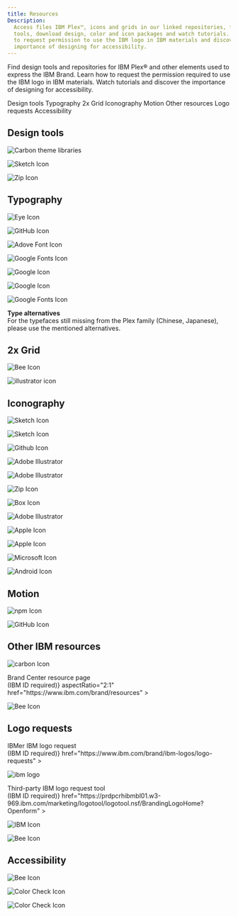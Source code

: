 ```yaml
---
title: Resources
Description:
  Access files IBM Plex™, icons and grids in our linked repositories, find
  tools, download design, color and icon packages and watch tutorials. Learn how
  to request permission to use the IBM logo in IBM materials and discover the
  importance of designing for accessibility.
---
```



<PageDescription>

Find design tools and repositories for IBM Plex® and other elements used to
express the IBM Brand. Learn how to request the permission required to use the
IBM logo in IBM materials. Watch tutorials and discover the importance of
designing for accessibility.

</PageDescription>

<AnchorLinks>
  <AnchorLink>Design tools</AnchorLink>
  <AnchorLink>Typography</AnchorLink>
  <AnchorLink>2x Grid</AnchorLink>
  <AnchorLink>Iconography</AnchorLink>
  <AnchorLink>Motion</AnchorLink>
  <AnchorLink>Other resources</AnchorLink>
  <AnchorLink>Logo requests</AnchorLink>
  <AnchorLink>Accessibility</AnchorLink>
</AnchorLinks>

## Design tools

<Row className="resource-card-group">
<Column colMd={4} colLg={4} noGutterSm>
<ResourceCard
subTitle="Carbon libraries"
href="https://www.carbondesignsystem.com/designing/kits/sketch"
>

![Carbon theme libraries](/images/SketchIcon.svg)

</ResourceCard>
</Column>
<Column colMd={4} colLg={4} noGutterSm>
    <ResourceCard
      subTitle="IBM Design Language library"
      href="sketch://add-library/cloud/4f1cbe6c-6626-405e-8c46-a9ae41a30cba"
      actionIcon="download"
      >

![Sketch Icon](/images/SketchIcon.svg)

  </ResourceCard>
</Column>
<Column colMd={4} colLg={4} noGutterSm>
    <ResourceCard
      subTitle="IBM color palette (.ase and .clr)"
      actionIcon="download"
      href="https://github.com/carbon-design-system/carbon/raw/master/packages/colors/artifacts/IBM_Colors.zip"
      >

![Zip Icon](/images/zip.png)

  </ResourceCard>
</Column>

</Row>

## Typography

<Row className="resource-card-group">
<Column colMd={4} colLg={4} noGutterSm>
    <ResourceCard
      subTitle="IBM Plex® website"
      aspectRatio="2:1"
      href="https://www.ibm.com/plex/"
      >

![Eye Icon](/images/eye.png)

  </ResourceCard>
</Column>
<Column colMd={4} colLg={4} noGutterSm>
    <ResourceCard
      subTitle="IBM Plex® latest typeface release"
      aspectRatio="2:1"
      href="https://github.com/IBM/plex/releases/latest"
      >

![GitHub Icon](/images/github-icon.png)

  </ResourceCard>
  </Column>
</Row>

<Title>External</Title>

<Row className="resource-card-group typography-external">
<Column colMd={4} colLg={4} noGutterSm>
    <ResourceCard
      subTitle="IBM Plex® on Adobe Fonts"
      aspectRatio="2:1"
      href="https://typekit.com/foundries/ibm"
      >

![Adove Font Icon](/images/adobe-font-logo.png)

  </ResourceCard>
</Column>
<Column colMd={4} colLg={4} noGutterSm>
    <ResourceCard
      subTitle="IBM Plex® on Google Fonts"
      aspectRatio="2:1"
      href="https://fonts.google.com/?query=ibm+plex"
      >

![Google Fonts Icon](/images/google_fonts.png)

  </ResourceCard>
</Column>
<Column colMd={4} colLg={4} noGutterSm>
    <ResourceCard
      subTitle="Simplified Chinese Noto Sans CJK SC"
      aspectRatio="2:1"
      href="https://www.google.com/get/noto/#serif-hans"
      >

![Google Icon](/images/google.png)

  </ResourceCard>
</Column>
<Column colMd={4} colLg={4} noGutterSm>
    <ResourceCard
      subTitle="Traditional Chinese Noto Sans CJK TC"
      aspectRatio="2:1"
      href="https://www.google.com/get/noto/#sans-hant"
      >

![Google Icon](/images/google.png)

  </ResourceCard>
</Column>
<Column colMd={4} colLg={4} noGutterSm>
    <ResourceCard
      subTitle="Japanese Noto Sans JP"
      aspectRatio="2:1"
      href="https://fonts.google.com/specimen/Noto+Sans+JP"
      >

![Google Fonts Icon](/images/google_fonts.png)

</ResourceCard>
</Column>
<Column colMd={2} colLg={3} offsetMd={1} offsetLg={1} className="hide-mobile type-alt-sidebar" >
<Aside>

**Type alternatives**<br/> For the typefaces still missing from the Plex family
(Chinese, Japanese), please use the mentioned alternatives.

</Aside>
</Column>
</Row>

## 2x Grid

<Row className="resource-card-group">
  <Column colMd={4} colLg={4} noGutterSm>
<ResourceCard
subTitle="2x Grid in UI"
aspectRatio="2:1"
href="https://www.carbondesignsystem.com/guidelines/2x-grid/overview"
>

![Bee Icon](/images/bee.png)

</ResourceCard>
</Column>

<Column colMd={4} colLg={4} noGutterSm>
<ResourceCard
subTitle="2x video grid template"
aspectRatio="2:1"
actionIcon="download"
href="https://www.ibm.com/design/language/files/2x_video_grid.ai"
>

![illustrator icon](/images/illustrator.png)

</ResourceCard>
</Column>
</Row>

<Title>External</Title>

<Row className="resource-card-group">
<Column colMd={4} colLg={4} noGutterSm>
    <ResourceCard
      subTitle="Thinking with type: baseline grid"
      aspectRatio="2:1"
      href="http://thinkingwithtype.com/grid/#baseline-grid"
      >

  </ResourceCard>
</Column>
<Column colMd={4} colLg={4} noGutterSm>
    <ResourceCard
      subTitle="Grid systems in graphic design"
      aspectRatio="2:1"
      href="https://www.amazon.com/Grid-Systems-Graphic-Design-Communication/dp/3721201450"
      >

  </ResourceCard>
</Column>
</Row>

## Iconography

<Row className="resource-card-group">
<Column colMd={4} colLg={4} noGutterSm>
<ResourceCard
subTitle="IBM icons (16px, 20px) library"
href="sketch://add-library/028e0598-591e-428c-a490-f6ec64b15ea7"
actionIcon="download"
>

![Sketch Icon](/images/SketchIcon.svg)

</ResourceCard>
</Column>
<Column colMd={4} colLg={4} noGutterSm>
    <ResourceCard
      subTitle="IBM icons (24px, 32px) library"
      actionIcon="download"
      href="sketch://add-library/d530998a-c94c-4f1c-bc0e-c05417e067e3"
      >

![Sketch Icon](/images/SketchIcon.svg)

  </ResourceCard>
</Column>
<Column colMd={4} colLg={4} noGutterSm>
    <ResourceCard
      subTitle="IBM icons (.ai and .svg)"
      href="https://github.com/carbon-design-system/carbon/tree/master/packages/icons"
      >

![Github Icon](/images/github-icon.png)

  </ResourceCard>
</Column>
<Column colMd={4} colLg={4} noGutterSm>
    <ResourceCard
      subTitle="IBM app icon master"
      actionIcon="download"
      href="https://github.ibm.com/carbon/app-icons/raw/master/App_Icon_Master.ai"
      >

![Adobe Illustrator](/images/illustrator.png)

  </ResourceCard>
</Column>
<Column colMd={4} colLg={4} noGutterSm>
    <ResourceCard
      subTitle="IBM app icon builder"
      actionIcon="download"
      href="https://github.ibm.com/carbon/app-icons/raw/master/App_Icon_Builder.ai"
      >

![Adobe Illustrator](/images/illustrator.png)

  </ResourceCard>
</Column>
<Column colMd={4} colLg={4} noGutterSm>
    <ResourceCard
      subTitle="IBM app icon template (.ai)"
      actionIcon="download"
      href="https://github.ibm.com/carbon/app-icons/raw/master/App_Icon_Template.zip"
      >

![Zip Icon](/images/zip.png)

  </ResourceCard>
</Column>
<Column colMd={4} colLg={4} noGutterSm>
    <ResourceCard
      subTitle="Public app store graphics (.png)"
      href="https://ibm.box.com/s/deryxio58jbgu4jut8twnxt7l07acep1"
      >

![Box Icon](/images/box.png)

  </ResourceCard>
</Column>
<Column colMd={4} colLg={4} noGutterSm>
    <ResourceCard
      subTitle="IBM pictogram master"
      actionIcon="download"
      href="https://github.com/carbon-design-system/carbon/raw/master/packages/pictograms/master/pictogram-master.ai"
      >

![Adobe Illustrator](/images/illustrator.png)

  </ResourceCard>
</Column>
</Row>

<Title>External</Title>

<Row className="resource-card-group">
<Column colMd={4} colLg={4} noGutterSm>
<ResourceCard
subTitle="Apple MacOS app icons"
href="https://developer.apple.com/design/human-interface-guidelines/macos/icons-and-images/app-icon/"
>

![Apple Icon](/images/apple.png)

</ResourceCard>
</Column>
<Column colMd={4} colLg={4} noGutterSm>
    <ResourceCard
      subTitle="Apple iOS app icons"
      href="https://developer.apple.com/design/human-interface-guidelines/ios/icons-and-images/app-icon/"
      >

![Apple Icon](/images/apple.png)

  </ResourceCard>
</Column>
<Column colMd={4} colLg={4} noGutterSm>
    <ResourceCard
      subTitle="Windows UWP app icons"
      href="https://docs.microsoft.com/en-us/windows/uwp/design/style/app-icons-and-logos"
      >

![Microsoft Icon](/images/microsoft.png)

  </ResourceCard>
</Column>
<Column colMd={4} colLg={4} noGutterSm>
    <ResourceCard
      subTitle="Android adaptive app icons"
      href="https://developer.android.com/guide/practices/ui_guidelines/icon_design_adaptive"
      >

![Android Icon](/images/android_icon.png)

  </ResourceCard>
</Column>
</Row>

## Motion

<Row className="resource-card-group">
<Column colMd={4} colLg={4} noGutterSm>
    <ResourceCard
      subTitle="IBM motion package"
      aspectRatio="2:1"
      href="http://npmjs.com/package/@carbon/motion"
      >

![npm Icon](/images/npm-bnw.svg)

  </ResourceCard>
</Column>
<Column colMd={4} colLg={4} noGutterSm>
    <ResourceCard
      subTitle="IBM motion generator"
      aspectRatio="2:1"
      href="https://ibm.github.io/motion/"
      >

![GitHub Icon](/images/github-icon.png)

  </ResourceCard>
</Column>
</Row>

## Other IBM resources

<Row className="resource-card-group">
<Column colMd={4} colLg={4} noGutterSm>
    <ResourceCard
      subTitle="Getting started with Carbon"
      aspectRatio="2:1"
      href="https://www.carbondesignsystem.com/designing/get-started"
      >

![carbon Icon](/images/carbon.png)

  </ResourceCard>
</Column>
<Column colMd={4} colLg={4} noGutterSm>
    <ResourceCard
      subTitle={<>Brand Center resource page<br />(IBM ID required)</>}
      aspectRatio="2:1"
      href="https://www.ibm.com/brand/resources"
      >

![Bee Icon](/images/bee.png)

  </ResourceCard>
</Column>
</Row>

## Logo requests

<Row className="resource-card-group">
<Column colMd={4} colLg={4} noGutterSm>
    <ResourceCard
      subTitle={<>IBMer IBM logo request<br />(IBM ID required)</>}
      href="https://www.ibm.com/brand/ibm-logos/logo-requests"
      >

![ibm logo](/images/ibm.svg)

  </ResourceCard>
</Column>

<Column colMd={4} colLg={4} noGutterSm>
<ResourceCard
subTitle={<>Third-party IBM logo request tool<br />(IBM ID required)</>}
href="https://prdpcrhibmbl01.w3-969.ibm.com/marketing/logotool/logotool.nsf/BrandingLogoHome?Openform"
>

![IBM Icon](/images/ibm.svg)

</ResourceCard>
</Column>

<Column colMd={4} colLg={4} noGutterSm>
<ResourceCard
subTitle="IBM Business Partner marks (IBM ID required)"
href="https://www.ibm.com/brand/ibm-logos/business-partners/#resources"
>

![Bee Icon](/images/bee.png)

</ResourceCard>
</Column>
</Row>

## Accessibility

<Row className="resource-card-group">

<Column colMd={4} colLg={4} noGutterSm>
<ResourceCard
subTitle="Equal Access Toolkit"
href="https://www.ibm.com/able/toolkit/"
>

![Bee Icon](/images/bee.png)

</ResourceCard>
</Column>

<Column colMd={4} colLg={4} noGutterSm>
<ResourceCard
subTitle="WCAG 2.1"
href="https://www.w3.org/TR/WCAG20/"
>

![Color Check Icon](/images/color_enabled.png)

</ResourceCard>
</Column>
<Column colMd={4} colLg={4} noGutterSm>
<ResourceCard
subTitle="Color contrast checker"
href="https://marijohannessen.github.io/color-contrast-checker/"
>

![Color Check Icon](/images/color_enabled.png)

</ResourceCard>
</Column>
</Row>
